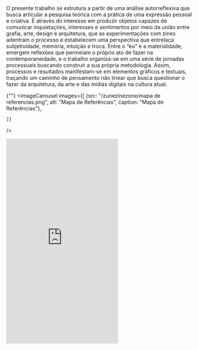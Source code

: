 
<div className="space-y-8">
  <div className="prose prose-lg max-w-none">
  O presente trabalho se estrutura a partir de uma análise autorreflexiva que busca articular a pesquisa teórica com a prática de uma expressão pessoal e criativa. É através do interesse em produzir objetos capazes de comunicar inquietações, interesses e sentimentos por meio da união entre grafia, arte, design e arquitetura, que as experimentações com zines adentram o processo e estabelecem uma perspectiva que entrelaça subjetividade, memória, intuição e troca. Entre o “eu” e a materialidade, emergem reflexões que permeiam o próprio ato de fazer na contemporaneidade, e o trabalho organiza-se em uma série de jornadas processuais buscando construir a sua própria metodologia. Assim, processos e resultados manifestam-se em elementos gráficos e textuais, traçando um caminho de pensamento não linear que busca questionar o fazer da arquitetura, da arte e das mídias digitais na cultura atual.
  </div>

  {""}
  <ImageCarousel
    images={[
        {src: "/zunezinezone/mapa de referencias.png", alt: "Mapa de Referências", caption: "Mapa de Referências"},
  
    ]}
  />

  <iframe className="w-full" height="550" src="https://www.youtube.com/embed/Oth5LQd_s5s?si=GSP5dzMwOKxvhtWH" title="YouTube video player" frameborder="0" allow="accelerometer; autoplay; clipboard-write; encrypted-media; gyroscope; picture-in-picture; web-share" referrerpolicy="strict-origin-when-cross-origin" allowfullscreen></iframe>

</div>